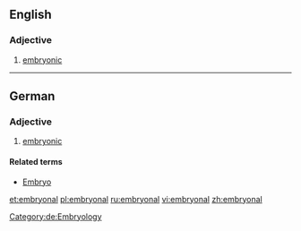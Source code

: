 ==English==

===Adjective===
{{en-adj|-}}

# [[embryonic]]

----

==German==

===Adjective===
{{de-adj|-}}

# [[embryonic]]

====Related terms====
*[[Embryo]]

[[Category:de:Embryology]]

[[et:embryonal]]
[[pl:embryonal]]
[[ru:embryonal]]
[[vi:embryonal]]
[[zh:embryonal]]